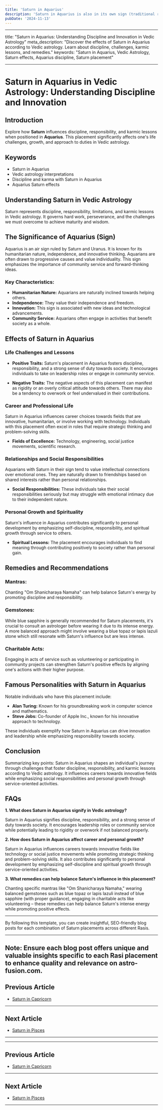```yaml
---
title: 'Saturn in Aquarius'
description: 'Saturn in Aquarius is also in its own sign (traditional ruler), promoting innovative structures and social responsibility. Individuals are progressive, value community, and work towards collective goals.'
pubDate: '2024-11-13'
---
```


---

title: "Saturn in Aquarius: Understanding Discipline and Innovation in Vedic Astrology"
meta_description: "Discover the effects of Saturn in Aquarius according to Vedic astrology. Learn about discipline, challenges, karmic lessons, and remedies."
keywords: "Saturn in Aquarius, Vedic Astrology, Saturn effects, Aquarius discipline, Saturn placement"

---

# Saturn in Aquarius in Vedic Astrology: Understanding Discipline and Innovation

## Introduction

Explore how **Saturn** influences discipline, responsibility, and karmic lessons when positioned in **Aquarius**. This placement significantly affects one's life challenges, growth, and approach to duties in Vedic astrology.

## Keywords

- Saturn in Aquarius
- Vedic astrology interpretations
- Discipline and karma with Saturn in Aquarius
- Aquarius Saturn effects

## Understanding Saturn in Vedic Astrology

Saturn represents discipline, responsibility, limitations, and karmic lessons in Vedic astrology. It governs hard work, perseverance, and the challenges we must overcome to achieve maturity and wisdom.

## The Significance of Aquarius (Sign)

Aquarius is an air sign ruled by Saturn and Uranus. It is known for its humanitarian nature, independence, and innovative thinking. Aquarians are often drawn to progressive causes and value individuality. This sign emphasizes the importance of community service and forward-thinking ideas.

### Key Characteristics:
- **Humanitarian Nature:** Aquarians are naturally inclined towards helping others.
- **Independence:** They value their independence and freedom.
- **Innovation:** This sign is associated with new ideas and technological advancements.
- **Community Service:** Aquarians often engage in activities that benefit society as a whole.

## Effects of Saturn in Aquarius

### Life Challenges and Lessons

- **Positive Traits:** Saturn's placement in Aquarius fosters discipline, responsibility, and a strong sense of duty towards society. It encourages individuals to take on leadership roles or engage in community service.
  
- **Negative Traits:** The negative aspects of this placement can manifest as rigidity or an overly critical attitude towards others. There may also be a tendency to overwork or feel undervalued in their contributions.

### Career and Professional Life

Saturn in Aquarius influences career choices towards fields that are innovative, humanitarian, or involve working with technology. Individuals with this placement often excel in roles that require strategic thinking and problem-solving skills.

- **Fields of Excellence:** Technology, engineering, social justice movements, scientific research.
  
### Relationships and Social Responsibilities

Aquarians with Saturn in their sign tend to value intellectual connections over emotional ones. They are naturally drawn to friendships based on shared interests rather than personal relationships.

- **Social Responsibilities:** These individuals take their social responsibilities seriously but may struggle with emotional intimacy due to their independent nature.

### Personal Growth and Spirituality

Saturn's influence in Aquarius contributes significantly to personal development by emphasizing self-discipline, responsibility, and spiritual growth through service to others.

- **Spiritual Lessons:** The placement encourages individuals to find meaning through contributing positively to society rather than personal gain.

## Remedies and Recommendations

### Mantras:
Chanting "Om Shanicharaya Namaha" can help balance Saturn's energy by promoting discipline and responsibility.

### Gemstones:
While blue sapphire is generally recommended for Saturn placements, it's crucial to consult an astrologer before wearing it due to its intense energy. A more balanced approach might involve wearing a blue topaz or lapis lazuli stone which still resonate with Saturn's influence but are less intense.

### Charitable Acts:
Engaging in acts of service such as volunteering or participating in community projects can strengthen Saturn's positive effects by aligning one's actions with their higher purpose.

## Famous Personalities with Saturn in Aquarius

Notable individuals who have this placement include:

- **Alan Turing:** Known for his groundbreaking work in computer science and mathematics.
- **Steve Jobs:** Co-founder of Apple Inc., known for his innovative approach to technology.
  
These individuals exemplify how Saturn in Aquarius can drive innovation and leadership while emphasizing responsibility towards society.

## Conclusion

Summarizing key points:
Saturn in Aquarius shapes an individual's journey through challenges that foster discipline, responsibility, and karmic lessons according to Vedic astrology. It influences careers towards innovative fields while emphasizing social responsibilities and personal growth through service-oriented activities.

## FAQs

**1. What does Saturn in Aquarius signify in Vedic astrology?**

Saturn in Aquarius signifies discipline, responsibility, and a strong sense of duty towards society. It encourages leadership roles or community service while potentially leading to rigidity or overwork if not balanced properly.

**2. How does Saturn in Aquarius affect career and personal growth?**

Saturn in Aquarius influences careers towards innovative fields like technology or social justice movements while promoting strategic thinking and problem-solving skills. It also contributes significantly to personal development by emphasizing self-discipline and spiritual growth through service-oriented activities.

**3. What remedies can help balance Saturn's influence in this placement?**

Chanting specific mantras like "Om Shanicharaya Namaha," wearing balanced gemstones such as blue topaz or lapis lazuli instead of blue sapphire (with proper guidance), engaging in charitable acts like volunteering – these remedies can help balance Saturn's intense energy while promoting positive effects.


---

By following this template, you can create insightful, SEO-friendly blog posts for each combination of Saturn placements across different Rasis.


---

**Note:** Ensure each blog post offers unique and valuable insights specific to each Rasi placement to enhance quality and relevance on **astro-fusion.com**.
---

## Previous Article
- [Saturn in Capricorn](/blogs-md/0807_Saturn_in_Rashi/080710_Saturn_in_Capricorn.mdx)

---

## Next Article
- [Saturn in Pisces](/blogs-md/0807_Saturn_in_Rashi/080712_Saturn_in_Pisces.mdx)

---
---

## Previous Article
- [Saturn in Capricorn](080710_Saturn_in_Capricorn.mdx)

---

## Next Article
- [Saturn in Pisces](080712_Saturn_in_Pisces.mdx)

---
